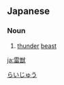 ==Japanese==
{{ja-kanjitab|らい|じゅう|yomi=o}}
{{wikipedia|lang=ja}}

===Noun===
{{ja-noun|らいじゅう|kyu=雷獸}}

# [[thunder]] [[beast]]

[[Category:ja:Mythological creatures|らいじゅう]]

[[ja:雷獣]]